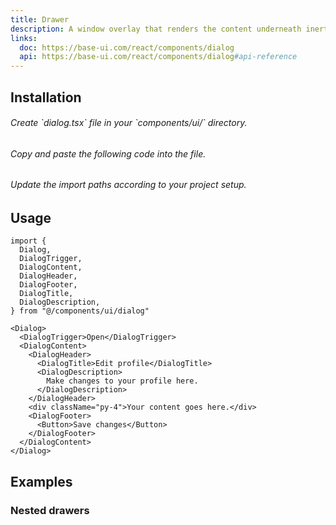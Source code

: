 ```yaml
---
title: Drawer
description: A window overlay that renders the content underneath inert.
links:
  doc: https://base-ui.com/react/components/dialog
  api: https://base-ui.com/react/components/dialog#api-reference
---
```


<ComponentViewer name="drawer-demo"/>

## Installation

<Stepper totalSteps={3}>
  <Step stepNumber={1}>
    <h6>Create `dialog.tsx` file in your `components/ui/` directory.</h6>
  </Step>
  <Step stepNumber={2}>
    <h6>Copy and paste the following code into the file.</h6>
    <ComponentSource name="drawer" />
  </Step>
  <Step stepNumber={3}>
    <h6>Update the import paths according to your project setup.</h6>
  </Step>
</Stepper>

## Usage

```tsx
import {
  Dialog,
  DialogTrigger,
  DialogContent,
  DialogHeader,
  DialogFooter,
  DialogTitle,
  DialogDescription,
} from "@/components/ui/dialog"
```

```tsx
<Dialog>
  <DialogTrigger>Open</DialogTrigger>
  <DialogContent>
    <DialogHeader>
      <DialogTitle>Edit profile</DialogTitle>
      <DialogDescription>
        Make changes to your profile here.
      </DialogDescription>
    </DialogHeader>
    <div className="py-4">Your content goes here.</div>
    <DialogFooter>
      <Button>Save changes</Button>
    </DialogFooter>
  </DialogContent>
</Dialog>
```

## Examples

### Nested drawers

<ComponentViewer className="mt-6" name="drawer-nested-demo"/>